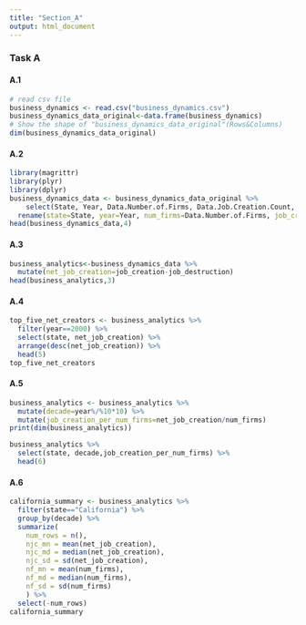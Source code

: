 ```yaml
---
title: "Section_A"
output: html_document
---
```

### Task A
#### A.1
```r
# read csv file
business_dynamics <- read.csv("business_dynamics.csv")
business_dynamics_data_original<-data.frame(business_dynamics)
# Show the shape of "business_dynamics_data_original"(Rows&Columns)
dim(business_dynamics_data_original) 
```
#### A.2
```r
library(magrittr)
library(plyr)
library(dplyr)
business_dynamics_data <- business_dynamics_data_original %>%
	select(State, Year, Data.Number.of.Firms, Data.Job.Creation.Count, Data.Job.Destruction.Count) %>%
  rename(state=State, year=Year, num_firms=Data.Number.of.Firms, job_creation=Data.Job.Creation.Count, job_destruction=Data.Job.Destruction.Count) 
head(business_dynamics_data,4)
```
#### A.3
```r
business_analytics<-business_dynamics_data %>%
  mutate(net_job_creation=job_creation-job_destruction)
head(business_analytics,3)
```
#### A.4
```r
top_five_net_creators <- business_analytics %>%
  filter(year==2000) %>%
  select(state, net_job_creation) %>%
  arrange(desc(net_job_creation)) %>%
  head(5)
top_five_net_creators
```
#### A.5
```r
business_analytics <- business_analytics %>%
  mutate(decade=year%/%10*10) %>%
  mutate(job_creation_per_num_firms=net_job_creation/num_firms)
print(dim(business_analytics))

business_analytics %>%
  select(state, decade,job_creation_per_num_firms) %>%
  head(6)
```
#### A.6
```r
california_summary <- business_analytics %>%
  filter(state=="California") %>%
  group_by(decade) %>%
  summarize(
    num_rows = n(),
    njc_mn = mean(net_job_creation),
    njc_md = median(net_job_creation),
    njc_sd = sd(net_job_creation),
    nf_mn = mean(num_firms),
    nf_md = median(num_firms),
    nf_sd = sd(num_firms)
    ) %>%
  select(-num_rows)
california_summary
```
